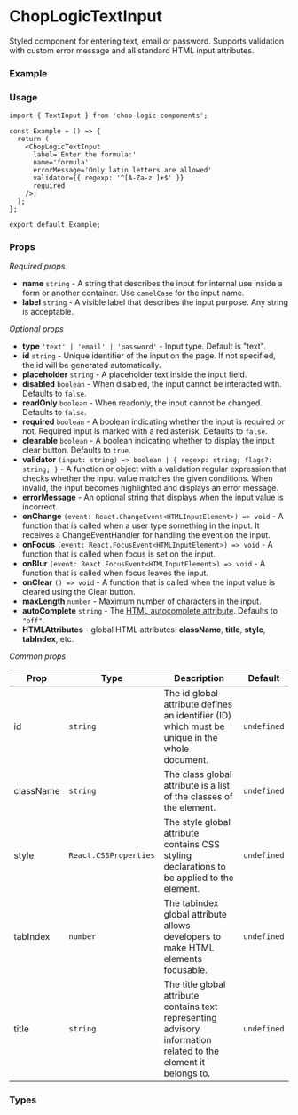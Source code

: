 
<Meta of={TextInput} title='TextInput' />

# ChopLogicTextInput

Styled component for entering text, email or password. Supports validation with custom error message and all standard HTML input attributes.

### Example

<Canvas of={TextInput.DefaultTextInput} />

### Usage

```tsx
import { TextInput } from 'chop-logic-components';

const Example = () => {
  return (
    <ChopLogicTextInput
      label='Enter the formula:'
      name='formula'
      errorMessage='Only latin letters are allowed'
      validator={{ regexp: '^[A-Za-z ]+$' }}
      required
    />;
  );
};

export default Example;
```

### Props

_Required props_

- **name** `string` - A string that describes the input for internal use inside a form or another container. Use `camelCase` for the input name.
- **label** `string` - A visible label that describes the input purpose. Any string is acceptable.

_Optional props_

- **type** `'text' | 'email' | 'password'` - Input type. Default is "text".
- **id** `string` - Unique identifier of the input on the page. If not specified, the id will be generated automatically.
- **placeholder** `string` - A placeholder text inside the input field.
- **disabled** `boolean` - When disabled, the input cannot be interacted with. Defaults to `false`.
- **readOnly** `boolean` - When readonly, the input cannot be changed. Defaults to `false`.
- **required** `boolean` - A boolean indicating whether the input is required or not. Required input is marked with a red asterisk. Defaults to `false`.
- **clearable** `boolean` - A boolean indicating whether to display the input clear button. Defaults to `true`.
- **validator** `(input: string) => boolean | { regexp: string; flags?: string; }` - A function or object with a validation regular expression that checks whether the input value matches the given conditions. When invalid, the input becomes highlighted and displays an error message.
- **errorMessage** - An optional string that displays when the input value is incorrect.
- **onChange** `(event: React.ChangeEvent<HTMLInputElement>) => void` - A function that is called when a user type something in the input. It receives a ChangeEventHandler for handling the event on the input.
- **onFocus** `(event: React.FocusEvent<HTMLInputElement>) => void` - A function that is called when focus is set on the input.
- **onBlur** `(event: React.FocusEvent<HTMLInputElement>) => void` - A function that is called when focus leaves the input.
- **onClear** `() => void` - A function that is called when the input value is cleared using the Clear button.
- **maxLength** `number` - Maximum number of characters in the input.
- **autoComplete** `string` - The [HTML autocomplete attribute](https://developer.mozilla.org/en-US/docs/Web/HTML/Attributes/autocomplete). Defaults to `"off"`.
- **HTMLAttributes** - global HTML attributes: **className**, **title**, **style**, **tabIndex**, etc.

_Common props_

| Prop      | Type                  | Description                                                                                                      | Default     |
| --------- | --------------------- | ---------------------------------------------------------------------------------------------------------------- | ----------- |
| id        | `string`              | The id global attribute defines an identifier (ID) which must be unique in the whole document.                   | `undefined` |
| className | `string`              | The class global attribute is a list of the classes of the element.                                              | `undefined` |
| style     | `React.CSSProperties` | The style global attribute contains CSS styling declarations to be applied to the element.                       | `undefined` |
| tabIndex  | `number`              | The tabindex global attribute allows developers to make HTML elements focusable.                                 | `undefined` |
| title     | `string`              | The title global attribute contains text representing advisory information related to the element it belongs to. | `undefined` |

### Types

```ts
type ChopLogicTextInputProps = React.InputHTMLAttributes<HTMLInputElement> & {
  name: string;
  label: string;
  errorMessage?: string;
  clearable?: boolean;
  onClear?: () => void;
  type?: 'text' | 'email' | 'password';
  validator?: RegExpWithFlags | TextValidationFunction;
};
```

```ts
type RegExpWithFlags = {
  regexp: string;
  flags?: string;
};
```

```ts
type TextValidationFunction = (input: string) => boolean;
```
